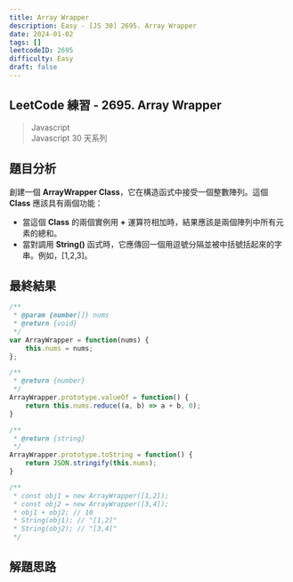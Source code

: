 ```yaml
---
title: Array Wrapper
description: Easy - [JS 30] 2695. Array Wrapper
date: 2024-01-02
tags: []
leetcodeID: 2695
difficulty: Easy
draft: false
---
```


## LeetCode 練習 - 2695. Array Wrapper
> Javascript  
> Javascript 30 天系列

## 題目分析

創建一個 **ArrayWrapper Class**，它在構造函式中接受一個整數陣列。這個 **Class** 應該具有兩個功能：

* 當這個 **Class** 的兩個實例用 **+** 運算符相加時，結果應該是兩個陣列中所有元素的總和。
* 當對調用 **String()** 函式時，它應傳回一個用逗號分隔並被中括號括起來的字串。例如，[1,2,3]。

## 最終結果

```js:array-wrapper.js
/**
 * @param {number[]} nums
 * @return {void}
 */
var ArrayWrapper = function(nums) {
    this.nums = nums;
};

/**
 * @return {number}
 */
ArrayWrapper.prototype.valueOf = function() {
    return this.nums.reduce((a, b) => a + b, 0);
}

/**
 * @return {string}
 */
ArrayWrapper.prototype.toString = function() {
    return JSON.stringify(this.nums);
}

/**
 * const obj1 = new ArrayWrapper([1,2]);
 * const obj2 = new ArrayWrapper([3,4]);
 * obj1 + obj2; // 10
 * String(obj1); // "[1,2]"
 * String(obj2); // "[3,4]"
 */
```

## 解題思路